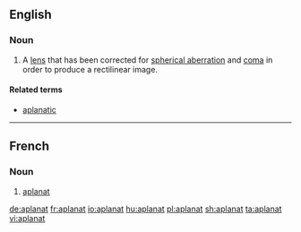 ==English==

===Noun===
{{en-noun}}

# {{lb|en|optics}} A [[lens]] that has been corrected for [[spherical aberration]] and [[coma]] in order to produce a rectilinear image.

====Related terms====
* [[aplanatic]]

----

==French==

===Noun===
{{fr-noun|m}}

# [[#English|aplanat]]

[[de:aplanat]]
[[fr:aplanat]]
[[io:aplanat]]
[[hu:aplanat]]
[[pl:aplanat]]
[[sh:aplanat]]
[[ta:aplanat]]
[[vi:aplanat]]